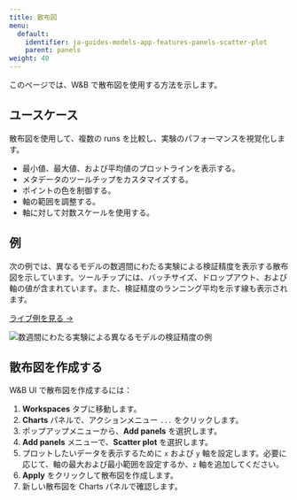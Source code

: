 ```yaml
---
title: 散布図
menu:
  default:
    identifier: ja-guides-models-app-features-panels-scatter-plot
    parent: panels
weight: 40
---
```


このページでは、W&B で散布図を使用する方法を示します。

## ユースケース

散布図を使用して、複数の runs を比較し、実験のパフォーマンスを視覚化します。

- 最小値、最大値、および平均値のプロットラインを表示する。
- メタデータのツールチップをカスタマイズする。
- ポイントの色を制御する。
- 軸の範囲を調整する。
- 軸に対して対数スケールを使用する。

## 例

次の例では、異なるモデルの数週間にわたる実験による検証精度を表示する散布図を示しています。ツールチップには、バッチサイズ、ドロップアウト、および軸の値が含まれています。また、検証精度のランニング平均を示す線も表示されます。

[ライブ例を見る →](https://app.wandb.ai/l2k2/l2k/reports?view=carey%2FScatter%20Plot)

<Frame>
    <img src="/images/general/scatter-plots-1.png" alt="数週間にわたる実験による異なるモデルの検証精度の例"  />
</Frame>

## 散布図を作成する

W&B UI で散布図を作成するには：

1. **Workspaces** タブに移動します。
2. **Charts** パネルで、アクションメニュー `...` をクリックします。
3. ポップアップメニューから、**Add panels** を選択します。
4. **Add panels** メニューで、**Scatter plot** を選択します。
5. プロットしたいデータを表示するために `x` および `y` 軸を設定します。必要に応じて、軸の最大および最小範囲を設定するか、`z` 軸を追加してください。
6. **Apply** をクリックして散布図を作成します。
7. 新しい散布図を Charts パネルで確認します。
